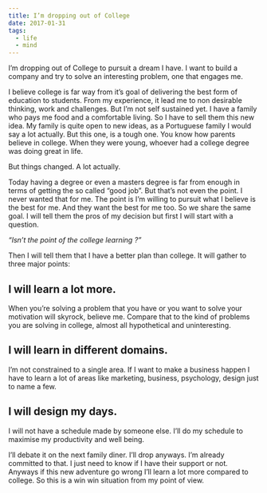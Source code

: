 ```yaml
---
title: I’m dropping out of College
date: 2017-01-31
tags:
  - life
  - mind
---
```


I’m dropping out of College to pursuit a dream I have. I want to build a company and try to solve an interesting problem, one that engages me.

I believe college is far way from it’s goal of delivering the best form of education to students. From my experience, it lead me to non desirable thinking, work and challenges. But I’m not self sustained yet. I have a family who pays me food and a comfortable living. So I have to sell them this new idea. My family is quite open to new ideas, as a Portuguese family I would say a lot actually. But this one, is a tough one. You know how parents believe in college. When they were young, whoever had a college degree was doing great in life.

But things changed. A lot actually.

Today having a degree or even a masters degree is far from enough in terms of getting the so called “good job”. But that’s not even the point. I never wanted that for me. The point is I’m willing to pursuit what I believe is the best for me. And they want the best for me too. So we share the same goal. I will tell them the pros of my decision but first I will start with a question.

_“Isn’t the point of the college learning ?”_

Then I will tell them that I have a better plan than college. It will gather to three major points:

## I will learn a lot more.

When you’re solving a problem that you have or you want to solve your motivation will skyrock, believe me. Compare that to the kind of problems you are solving in college, almost all hypothetical and uninteresting.

## I will learn in different domains.

I’m not constrained to a single area. If I want to make a business happen I have to learn a lot of areas like marketing, business, psychology, design just to name a few.

## I will design my days.

I will not have a schedule made by someone else. I’ll do my schedule to maximise my productivity and well being.

I’ll debate it on the next family diner. I’ll drop anyways. I’m already committed to that. I just need to know if I have their support or not. Anyways if this new adventure go wrong I’ll learn a lot more compared to college. So this is a win win situation from my point of view.
